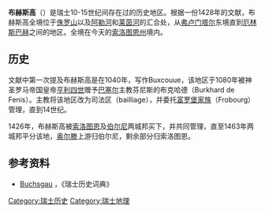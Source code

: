 {{expand|time=2017-02-27T07:51:23+00:00}}
{{refimprove|time=2017-02-27T07:51:23+00:00}}
'''布赫斯高'''（{{lang-de|'''Buchsgau'''}}）是瑞士10-15世纪间存在过的历史地区。根据一份1428年的文献，布赫斯高全境位于[[侏罗山|侏罗山]]以及[[阿勒河|阿勒河]]和[[莱茵河|莱茵河]]的汇合处，从[[弗卢门塔尔|弗卢门塔尔]]东境直到[[厄林斯巴赫|厄林斯巴赫]]之间的地区。全境在今天的[[索洛图恩州|索洛图恩州]]境内。

==历史==
文献中第一次提及布赫斯高是在1040年，写作Buxcouue，该地区于1080年被神圣罗马帝国皇帝[[亨利四世_(神圣罗马帝国)|亨利四世]]赠予[[天主教巴塞尔教区|巴塞尔]]主教芬尼斯的布克哈德（Burkhard de Fenis）。主教将该地区改为司法区（bailliage），并委托[[富罗堡家族|富罗堡家族]]（Frobourg）管理，直到14世纪。

1426年，布赫斯高被[[索洛图恩|索洛图恩]]及[[伯尔尼|伯尔尼]]两城邦买下，并共同管理，直至1463年两城邦平分该地，[[奥尔滕|奥尔滕]]上游归伯尔尼，剩余部分归索洛图恩。

== 参考资料 ==
* [http://www.hls-dhs-dss.ch/textes/f/F8463.php Buchsgau] {{Wayback|url=http://www.hls-dhs-dss.ch/textes/f/F8463.php |date=20160305151958 }}，《瑞士历史词典》

[[Category:瑞士历史|Category:瑞士历史]]
[[Category:瑞士地理|Category:瑞士地理]]